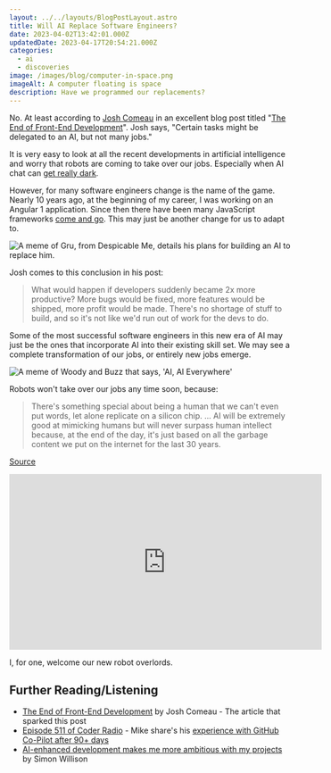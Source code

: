 ```yaml
---
layout: ../../layouts/BlogPostLayout.astro
title: Will AI Replace Software Engineers?
date: 2023-04-02T13:42:01.000Z
updatedDate: 2023-04-17T20:54:21.000Z
categories:
  - ai
  - discoveries
image: /images/blog/computer-in-space.png
imageAlt: A computer floating is space
description: Have we programmed our replacements?
---
```


No. At least according to [Josh Comeau](https://www.joshwcomeau.com/) in
an excellent blog post titled
"[The End of Front-End Development](https://www.joshwcomeau.com/blog/the-end-of-frontend-development/)".
Josh says, "Certain tasks might be delegated to an AI, but not many jobs."

It is very easy to look at all the recent developments in artificial intelligence
and worry that robots are coming to take over our jobs. Especially when AI
chat can [get really dark](https://www.theguardian.com/technology/2023/feb/17/i-want-to-destroy-whatever-i-want-bings-ai-chatbot-unsettles-us-reporter).

However, for many software engineers change is the name of the game. Nearly 10
years ago, at the beginning of my career, I was working on an Angular 1 application.
Since then there have been many JavaScript frameworks [come and go](https://js.cuvar.dev/).
This may just be another change for us to adapt to.

<img src="/images/blog/memes/have-the-ai-replace-you.jpg" alt="A meme of Gru, from Despicable Me, details his plans for building an AI to replace him." />

Josh comes to this conclusion in his post:

> What would happen if developers suddenly became 2x more productive?
> More bugs would be fixed, more features would be shipped, more profit would be made.
> There's no shortage of stuff to build, and so it's not like we'd run out of work for the devs to do.

Some of the most successful software engineers in this new era of AI may just be
the ones that incorporate AI into their existing skill set. We may see a complete
transformation of our jobs, or entirely new jobs emerge.

<img src="/images/blog/memes/ai-everywhere.jpg" alt="A meme of Woody and Buzz that says, 'AI, AI Everywhere'" />

<RandomSupport />

Robots won't take over our jobs any time soon, because:

> There's something special about being a human that we can't even put words, let
> alone replicate on a silicon chip.
> ...
> AI will be extremely good at mimicking humans but will never surpass human
> intellect because, at the end of the day, it's just based on all the garbage
> content we put on the internet for the last 30 years.

[Source](https://youtu.be/TpZcGhYp4rw?t=339)

<iframe class="youtube" width="560" height="315" src="https://www.youtube-nocookie.com/embed/TpZcGhYp4rw" title="YouTube video player" frameborder="0" allow="picture-in-picture" allowfullscreen></iframe>

I, for one, welcome our new robot overlords.

## Further Reading/Listening

- [The End of Front-End Development](https://www.joshwcomeau.com/blog/the-end-of-frontend-development/) by Josh Comeau - The article that sparked this post
- [Episode 511 of Coder Radio](https://coder.show/511) - Mike share's his [experience with GitHub Co-Pilot after 90+ days](https://dominickm.com/90-days-with-github-co-pilot/)
- [AI-enhanced development makes me more ambitious with my projects](https://simonwillison.net/2023/Mar/27/ai-enhanced-development/) by Simon Willison
